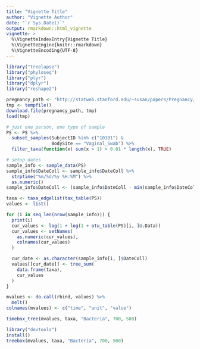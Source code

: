 ```yaml
---
title: "Vignette Title"
author: "Vignette Author"
date: "`r Sys.Date()`"
output: rmarkdown::html_vignette
vignette: >
  %\VignetteIndexEntry{Vignette Title}
  %\VignetteEngine{knitr::rmarkdown}
  %\VignetteEncoding{UTF-8}
---
```


```r
library("treelapse")
library("phyloseq")
library("plyr")
library("dplyr")
library("reshape2")
```


```r
pregnancy_path <- "http://statweb.stanford.edu/~susan/papers/Pregnancy/PregnancyClosed15.Rdata"
tmp <- tempfile()
download.file(pregnancy_path, tmp)
load(tmp)

# just one person, one type of sample
PS <- PS %>%
  subset_samples(SubjectID %in% c("10101") &
                 BodySite == "Vaginal_Swab") %>%
  filter_taxa(function(x) sum(x > 1) > 0.01 * length(x), TRUE)

# setup dates
sample_info <- sample_data(PS)
sample_info$DateColl <- sample_info$DateColl %>%
  strptime("%m/%d/%y %H:%M") %>%
  as.numeric()
sample_info$DateColl <- (sample_info$DateColl - min(sample_info$DateColl)) / (3600 * 24)
```

```r
taxa <- taxa_edgelist(tax_table(PS))
values <- list()

for (i in seq_len(nrow(sample_info))) {
  print(i)
  cur_values <- log(1 + log(1 + otu_table(PS)[i, ]@.Data))
  cur_values <- setNames(
    as.numeric(cur_values),
    colnames(cur_values)
  )

  cur_date <- as.character(sample_info[i, ]$DateColl)
  values[[cur_date]] <- tree_sum(
    data.frame(taxa),
    cur_values
  )
}

mvalues <- do.call(rbind, values) %>%
  melt()
colnames(mvalues) <- c("time", "unit", "value")
```

```r
timebox_tree(mvalues, taxa, "Bacteria", 700, 500)
```

```r
library("devtools")
install()
treebox(mvalues, taxa, "Bacteria", 700, 500)
````
